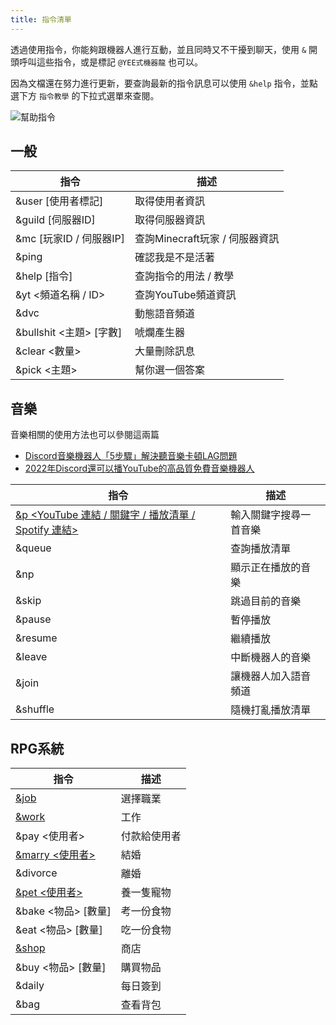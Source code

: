 ---
title: 指令清單
---


透過使用指令，你能夠跟機器人進行互動，並且同時又不干擾到聊天，使用 `&` 開頭呼叫這些指令，或是標記 `@YEE式機器龍` 也可以。

因為文檔還在努力進行更新，要查詢最新的指令訊息可以使用 `&help` 指令，並點選下方 `指令教學` 的下拉式選單來查閱。

![幫助指令](/img/docs/commands/help.png)

## 一般

| 指令                  | 描述                    |
|---------------------|-----------------------|
| &user [使用者標記]       | 取得使用者資訊               |
| &guild [伺服器ID]      | 取得伺服器資訊               |
| &mc [玩家ID / 伺服器IP]  | 查詢Minecraft玩家 / 伺服器資訊 |
| &ping               | 確認我是不是活著              |
| &help [指令]          | 查詢指令的用法 / 教學          |
| &yt <頻道名稱 / ID>     | 查詢YouTube頻道資訊         |
| &dvc                | 動態語音頻道                |
| &bullshit <主題> [字數] | 唬爛產生器                 |
| &clear <數量>         | 大量刪除訊息                |
| &pick <主題>          | 幫你選一個答案               |

<Adsense/>

## 音樂

音樂相關的使用方法也可以參閱這兩篇

- [Discord音樂機器人「5步驟」解決聽音樂卡頓LAG問題](/blog/fix-music-lag/)
- [2022年Discord還可以播YouTube的高品質免費音樂機器人](/blog/how-to-invite-bot/)

| 指令                                                                    | 描述          |
|-----------------------------------------------------------------------|-------------|
| [&p <YouTube 連結 / 關鍵字 / 播放清單 / Spotify 連結>](/blog/how-to-invite-bot/) | 輸入關鍵字搜尋一首音樂 |
| &queue                                                                | 查詢播放清單      |
| &np                                                                   | 顯示正在播放的音樂   |
| &skip                                                                 | 跳過目前的音樂     |
| &pause                                                                | 暫停播放        |
| &resume                                                               | 繼續播放        |
| &leave                                                                | 中斷機器人的音樂    |
| &join                                                                 | 讓機器人加入語音頻道  |
| &shuffle                                                              | 隨機打亂播放清單    |

## RPG系統

| 指令                            | 描述     |
|-------------------------------|--------|
| [&job](/docs/rpg/#取得工作)       | 選擇職業   |
| [&work](/docs/rpg/#開始工作)      | 工作     |
| &pay <使用者>                    | 付款給使用者 |
| [&marry <使用者>](/docs/rpg/#結婚) | 結婚     |
| &divorce                      | 離婚     |
| [&pet <使用者>](/docs/rpg/#養寵物)  | 養一隻寵物  |
| &bake <物品> [數量]               | 考一份食物  |
| &eat <物品> [數量]                | 吃一份食物  |
| [&shop](/docs/rpg/#商店)        | 商店     |
| &buy <物品> [數量]                | 購買物品   |
| &daily                        | 每日簽到   |
| &bag                          | 查看背包   |

<Adsense/>